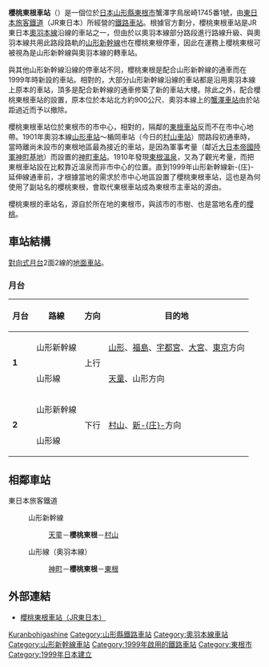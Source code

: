 {{noteTA
|1=zh-cn:樱桃东根站; zh-hk:櫻桃東根站; zh-tw:櫻桃東根車站;
}}
{{日本車站資訊
|公司色 = green
|文字色 =
|站名 = 櫻桃東根站
|圖片 = <!-- 檔案不存在 NewHigashineSt.jpg -->
|pxl = 
|圖片説明 = 站舍（櫻桃タント館）
|日文原名 = さくらんぼ東根
|平假名 = さくらんぼひがしね
|羅馬拼音 = Sakurambo-higashine
|電報略號 = ラホ
|所屬事業者= [[東日本旅客鐵道|東日本旅客鐵道]]（JR東日本）
|所在地 = [[山形縣|山形縣]][[東根市|東根市]]櫻桃站前一丁目1-1
|啟用年月日= <span style="white-space:nowrap;">1999年（[[平成|平成]]11年）12月4日</span>
|車站構造 = [[地面車站|地面車站]]
|月台配置 = 2面2線
|廢站年月日=
|乘客人數 = 978
|統計年度 = 2014年
|停車路線數= 2
|所屬路線1 = {{Color|gray|■}}[[山形新幹線|山形新幹線]]
|前一站1 = [[天童站|天童]]
|前一站距離1 = 7.7
|後一站距離1 = 5.4
|後一站1 = [[村山站_(山形縣)|村山]]
|車站編號1 =
|距離1 = 108.1
|起點站1 = [[福島站_(福島縣)|福島]]
|所屬路線2 = {{Color|#ff6600|■}}[[奥羽本線|奥羽本線]]（[[山形線|山形線]]）
|前一站2 = [[神町站|神町]]
|前一站距離2 = 1.8
|後一站距離2 = 2.5
|後一站2 = [[東根站|東根]]
|車站編號2 =
|距離2 = 108.1
|起點站2 = 福島
|轉車 =
|備註 = 業務委託站<br />設有[[綠窗口|綠窗口]]
}}
'''櫻桃東根車站'''（{{jpn|j=さくらんぼ東根駅|hg=さくらんぼひがしねえき|rm=Sakuranbo-higashine eki|f=y}}）是一個位於[[日本|日本]][[山形縣|山形縣]][[東根市|東根市]]蟹澤字鳥居崎1745番1號，由[[東日本旅客鐵道|東日本旅客鐵道]]（JR東日本）所經營的[[鐵路車站|鐵路車站]]。根據官方劃分，櫻桃東根車站是JR東日本[[奧羽本線|奧羽本線]]沿線的車站之一，但由於以奧羽本線部分路段進行路線升級、與奧羽本線共用此路段路軌的[[山形新幹線|山形新幹線]]也在櫻桃東根停車，因此在運務上櫻桃東根可被視為是山形新幹線與奧羽本線的轉車站。

與其他山形新幹線沿線的停車站不同，櫻桃東根是配合山形新幹線的通車而在1999年時新設的車站。相對的，大部分山形新幹線沿線的車站都是沿用奧羽本線上原本的車站，頂多是配合新幹線的通車修築了新的車站大樓。除此之外，配合櫻桃東根車站的設置，原本位於本站北方約900公尺、奧羽本線上的[[蟹澤車站|蟹澤車站]]由於站距過近而予以撤除。

櫻桃東根車站位於東根市的市中心，相對的，隔鄰的[[東根車站|東根車站]]反而不在市中心地帶。1901年奧羽本線[[山形車站|山形車站]]～楯岡車站（今日的[[村山車站_(山形縣)|村山車站]]）間路段初通車時，當時離尚未設市的東根地區最為接近的車站，是因為軍事考量（鄰近[[大日本帝國陸軍|大日本帝國陸軍]][[神町基地|神町基地]]）而設置的[[神町車站|神町車站]]。1910年發現[[東根溫泉|東根溫泉]]，又為了觀光考量，而把東根車站設在比較靠近溫泉而非市中心的位置。直到1999年山形新幹線新-{庄}-延伸線通車前，才根據當地的需求於市中心地區設置了櫻桃東根車站，這也是為何使用了副站名的櫻桃東根，會取代東根車站成為東根市主車站的源由。

櫻桃東根的車站名，源自於所在地的東根市，與該市的市樹、也是當地名產的[[櫻桃|櫻桃]]。

== 車站結構 ==
[[對向式月台|對向式月台]]2面2線的[[地面車站|地面車站]]。
=== 月台 ===
{| class=wikitable
|-
!月台!!路線!!方向!!目的地
|-
|rowspan="2"|'''1'''
|{{Color|#ff6600|■}}山形新幹線
|rowspan="2"|上行
|[[山形站|山形]]、[[福島站_(福島縣)|福島]]、[[宇都宮站|宇都宮]]、[[大宮站_(埼玉縣)|大宮]]、[[東京站|東京]]方向
|-
|{{Color|#ff6600|■}}山形線
|[[天童站|天童]]、山形方向
|-
|rowspan=2|'''2'''
|{{Color|#ff6600|■}}山形新幹線
|rowspan="2"|下行
|rowspan=2|[[村山站_(山形縣)|村山]]、[[新庄站_(日本)|新-{庄}-]]方向
|-
|{{Color|#ff6600|■}}山形線
|}

== 相鄰車站 ==
; 東日本旅客鐵道
: {{Color|#ff6600|■}}山形新幹線
:: [[天童站|天童]]－'''櫻桃東根'''－[[村山站_(山形縣)|村山]]
: {{Color|#ff6600|■}}山形線（奧羽本線）
:: [[神町站|神町]]－'''櫻桃東根'''－[[東根站|東根]]
== 外部連結 ==
* {{ja}}[http://www.jreast.co.jp/estation/station/info.aspx?StationCd=466 櫻桃東根車站（JR東日本）] {{Wayback|url=http://www.jreast.co.jp/estation/station/info.aspx?StationCd=466 |date=20200202064346 }}

{{山形新幹線}}
{{山形線}}

{{DEFAULTSORT:Sakurambo-Higashine}}
{{coord|38|25|42|N|140|22|52|E|display=title|scale:5000_region:JP_type:railwaystation}}

[[Category:日本鐵路車站_Sa|Kuranbohigashine]]
[[Category:山形縣鐵路車站|Category:山形縣鐵路車站]]
[[Category:奧羽本線車站|Category:奧羽本線車站]]
[[Category:山形新幹線車站|Category:山形新幹線車站]]
[[Category:1999年啟用的鐵路車站|Category:1999年啟用的鐵路車站]]
[[Category:東根市|Category:東根市]]
[[Category:1999年日本建立|Category:1999年日本建立]]